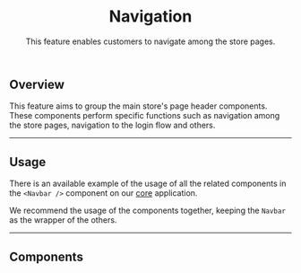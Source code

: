 


<header>

# Navigation

This feature enables customers to navigate among the store pages.

</header>

## Overview

This feature aims to group the main store's page header components. These components perform specific functions such as navigation among the store pages, navigation to the login flow and others.

---

## Usage

There is an available example of the usage of all the related components in the `<Navbar />` component on our [core](https://github.com/vtex/faststore/tree/main/packages/core/src/components/navigation/Navbar/Navbar.tsx) application.

We recommend the usage of the components together, keeping the `Navbar` as the wrapper of the others.

---

## Components

<SectionList grid="column" columns={1}>
  <SectionItem
    title="Navbar"
    description="Represents the page header and groups features like Search and Regionalization."
    actionPath="/components/organisms/navbar"
  >
    <UIProvider>
      <NavbarUsage />
    </UIProvider>
  </SectionItem>
  <SectionItem
    title="NavbarSlider"
    description="As part of the Navbar, this component it its mobile version used to list the navigation links."
    actionPath="/components/molecules/navbar-slider"
  >
    <UIProvider>
      <NavbarSliderUsage />
    </UIProvider>
  </SectionItem>
  <SectionItem
    title="NavbarLinks"
    description="Displays a set of navigation links."
    actionPath="/components/molecules/navbar-links"
  >
    <UIProvider>
      <Navbar>
        <NavbarLinksUsage />
      </Navbar>
    </UIProvider>
  </SectionItem>
</SectionList>

